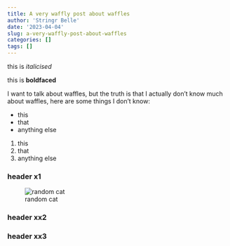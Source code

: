 ```yaml
---
title: A very waffly post about waffles
author: 'Stringr Belle'
date: '2023-04-04'
slug: a-very-waffly-post-about-waffles
categories: []
tags: []
---
```


this is *italicised*\

this is **boldfaced**

I want to talk about waffles, but the truth is that I actually don't know much about waffles, here are some things I don't know:

- this
- that
- anything else

1. this
2. that
3. anything else

### header x1

![random cat](https://placekitten.com/200/400)

### header xx2

### header xx3